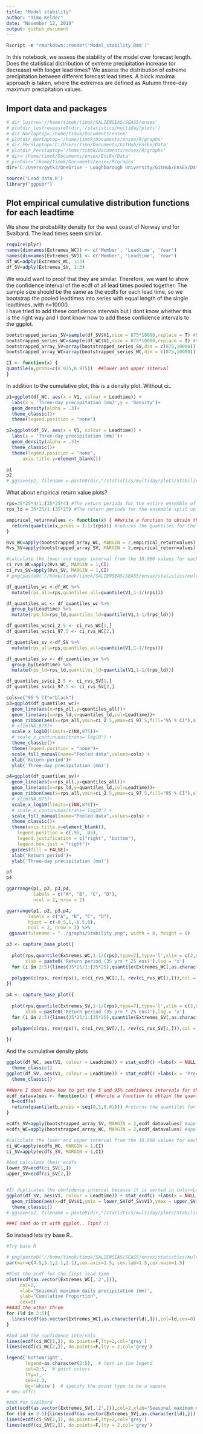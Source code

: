 ```yaml
---
title: "Model stability"
author: "Timo Kelder"
date: "November 12, 2019"
output: github_document 
---
```


```r
Rscript -e "rmarkdown::render('Model_stability.Rmd')"
```

In this notebook, we assess the stability of the model over forecast length. Does the statistical distribution of extreme precipitation increase (or decrease) with longer lead times? We assess the distribution of extreme precipitation between different forecast lead times. A block maxima approach is taken, where the extremes are defined as Autumn three-day maximum precipitation values.   

## Import data and packages

```r
# dir_lustre='//home/timok/timok/SALIENSEAS/SEAS5/ensex'
# plotdir_lustre=paste0(dir,'/statistics/multiday/plots')
# dir_Norlaptop='/home/timok/Documents/ensex'
# plotdir_Norlaptop='/home/timok/Documents/ensex/R/graphs'
# dir_Perslaptop='C:/Users/Timo/Documents/GitHub/EnsEx/Data'
# plotdir_Perslaptop='/home/timok/Documents/ensex/R/graphs'
# dir='/home/timok/Documents/ensex/EnsEx/Data'
# plotdir='/home/timok/Documents/ensex/R/graphs'
dir='C:/Users/gytk3/OneDrive - Loughborough University/GitHub/EnsEx/Data'

source('Load_data.R')
library("ggpubr")
```
## Plot empirical cumulative distribution functions for each leadtime
We show the probability density for the west coast of Norway and for Svalbard. The lead times seem similar.  

```r
require(plyr)
names(dimnames(Extremes_WC)) <- c('Member', 'Leadtime', 'Year')
names(dimnames(Extremes_SV)) <- c('Member', 'Leadtime', 'Year')
df_WC=adply(Extremes_WC, 1:3)
df_SV=adply(Extremes_SV, 1:3)

```

We would want to proof that they are similar. Therefore, we want to show the confidence interval of the ecdf of all lead times pooled together. The sample size should be the same as the ecdfs for each lead time, so we bootstrap the pooled leadtimes into series with equal length of the single leadtimes, with n=10000.  
I have tried to add these confidence intervals but I dont know whether this is the right way and I dont know how to add these confidence intervals to the ggplot.  
```r

bootstrapped_series_SV=sample(df_SV$V1,size = 875*10000,replace = T) #bootstraps the series of length equal to each lead time (875) with n= 10.000 
bootstrapped_series_WC=sample(df_WC$V1,size = 875*10000,replace = T) #Same for WC
bootstrapped_array_SV=array(bootstrapped_series_SV,dim = c(875,10000)) #Creates an array with 10.000 series of 875 values
bootstrapped_array_WC=array(bootstrapped_series_WC,dim = c(875,10000)) #Creates an array with 10.000 series of 875 values

CI <- function(x) {
quantile(x,probs=c(0.025,0.975))  ##lower and upper interval
}  

```


In addition to the cumulative plot, this is a density plot. Without ci.. 
```r
p1=ggplot(df_WC, aes(x = V1, colour = Leadtime)) +
  labs(x = 'Three-day precipitation (mm)',y = 'Density')+
  geom_density(alpha = .3)+
  theme_classic()+
  theme(legend.position = "none")

p2=ggplot(df_SV, aes(x = V1, colour = Leadtime)) +
  labs(x = 'Three-day precipitation (mm)')+
  geom_density(alpha = .3)+
  theme_classic()+
  theme(legend.position = "none",
      axis.title.y=element_blank())

p1
p2
# ggsave(p2, filename = paste0(dir,"/statistics/multiday/plots/Stability.png"), dpi = 100, type = "cairo")
```

What about empirical return value plots?  
```r
rps=35*25*4/1:(35*25*4) #The return periods for the entire ensemble of 3500 years
rps_ld = 35*25/1:(35*25) #The return periods for the ensemble split up into 4 leadtimes, 875 years

empirical_returnvalues <- function(x) { ##write a function to obtain the quantiles for the ecdf distribution  
  return(quantile(x,probs = 1-1/(rps))) #returns the quantiles for the return values (1-1/return period)
}

Rvs_WC=apply(bootstrapped_array_WC, MARGIN = 2,empirical_returnvalues) #apply the ecdf function to each of the 10.000 series
Rvs_SV=apply(bootstrapped_array_SV, MARGIN = 2,empirical_returnvalues) #apply the ecdf function to each of the 10.000 series

#calculate the lower and upper interval from the 10.000 values for each quantile. 
ci_rvs_WC=apply(Rvs_WC, MARGIN = 1,CI)
ci_rvs_SV=apply(Rvs_SV, MARGIN = 1,CI)
# png(paste0('//home/timok/timok/SALIENSEAS/SEAS5/ensex/statistics/multiday/plots/Stability_rv.png'),type='cairo')

df_quantiles_wc <-df_WC %>% 
  mutate(rps_all=rps,quantiles_all=quantile(V1,1-1/(rps)))

df_quantiles_wc <- df_quantiles_wc %>% 
  group_by(Leadtime) %>% 
  mutate(rps_ld=rps_ld,quantiles_ld=quantile(V1,1-1/(rps_ld)))

df_quantiles_wc$ci_2.5 <- ci_rvs_WC[1,]
df_quantiles_wc$ci_97.5 <- ci_rvs_WC[2,]

df_quantiles_sv <-df_SV %>% 
  mutate(rps_all=rps,quantiles_all=quantile(V1,1-1/(rps)))

df_quantiles_sv <- df_quantiles_sv %>% 
  group_by(Leadtime) %>% 
  mutate(rps_ld=rps_ld,quantiles_ld=quantile(V1,1-1/(rps_ld)))

df_quantiles_sv$ci_2.5 <- ci_rvs_SV[1,]
df_quantiles_sv$ci_97.5 <- ci_rvs_SV[2,]

```

```r
cols=c("95 % CI"="black")
p3=ggplot(df_quantiles_wc)+
  geom_line(aes(x=rps_all,y=quantiles_all))+
  geom_line(aes(x=rps_ld,y=quantiles_ld,col=Leadtime))+
  geom_ribbon(aes(x=rps_all,ymin=ci_2.5,ymax=ci_97.5,fill="95 % CI"),alpha=0.1)+
  # xlim(NA,875)+
  scale_x_log10(limits=c(NA,875))+
  # scale_x_continuous(trans='log10') +
  theme_classic()+
  theme(legend.position = "none")+
  scale_fill_manual(name="Pooled data",values=cols) +
  xlab('Return period')+
  ylab('Three-day precipitation (mm)')

p4=ggplot(df_quantiles_sv)+
  geom_line(aes(x=rps_all,y=quantiles_all))+
  geom_line(aes(x=rps_ld,y=quantiles_ld,col=Leadtime))+
  geom_ribbon(aes(x=rps_all,ymin=ci_2.5,ymax=ci_97.5,fill="95 % CI"),alpha=0.1)+
  # xlim(NA,875)+
  scale_x_log10(limits=c(NA,875))+
  # scale_x_continuous(trans='log10') +
  scale_fill_manual(name="Pooled data",values=cols) +
  theme_classic()+
  theme(axis.title.y=element_blank(),
    legend.position = c(.95, .05),
    legend.justification = c("right", "bottom"),
    legend.box.just = "right")+
  guides(fill = FALSE)+
  xlab('Return period')+
  ylab('Three-day precipitation (mm)')

p3
p4
```

```r
ggarrange(p1, p2, p3,p4, 
          labels = c("A", "B", "C", "D"),
          ncol = 2, nrow = 2)

ggarrange(p1, p2, p3,p4, 
        labels = c("A", "B", "C", "D"),
        hjust = c(-0.5,1,-0.5,0),
        ncol = 2, nrow = 2) %>% 
 ggsave(filename = "../graphs/Stability.png", width = 8, height = 8)


```


```r

p3 <- capture_base_plot({
  
  plot(rps,quantile(Extremes_WC,1-1/(rps),type=7),type='l',xlim = c(2,875),ylab='SEAS5 precipitation (mm/ 3 days)',
       xlab = paste0('Return period (35 yrs * 25 ens)'),log = 'x')
  for (i in 2:5){lines(35*25/1:(35*25),quantile(Extremes_WC[,as.character(i),],1-1/(35*25/1:(35*25)),type=7),col=i)}
  
  polygon(c(rps, rev(rps)), c(ci_rvs_WC[2,], rev(ci_rvs_WC[1,])),col = rgb(0,0,0,alpha = 0.2), border = NA)
})

p4 <- capture_base_plot({
  
  plot(rps,quantile(Extremes_SV,1-1/(rps),type=7),type='l',xlim = c(2,875),ylab='SEAS5 precipitation (mm/ 3 days)',
       xlab = paste0('Return period (35 yrs * 25 ens)'),log = 'x')
  for (i in 2:5){lines(35*25/1:(35*25),quantile(Extremes_SV[,as.character(i),],1-1/(35*25/1:(35*25)),type=7),col=i)}
  
  polygon(c(rps, rev(rps)), c(ci_rvs_SV[2,], rev(ci_rvs_SV[1,])),col = rgb(0,0,0,alpha = 0.2), border = NA)

})

```



And the cumulative density plots
```r
ggplot(df_WC, aes(V1, colour = Leadtime)) + stat_ecdf() +labs(x = NULL, y = 'Precipitation')+
  theme_classic() 
ggplot(df_SV, aes(V1, colour = Leadtime)) + stat_ecdf() +labs(x = 'Precipitation')+
  theme_classic() 
```

```r
##Here I dont know how to get the 5 and 95% confidence intervals for the ecdf from the 10.000 series. Now, I calculate the quantiles over the ecdf for each of the series, and then calculate the lower and upper interval for the quantiles over the 10.000 values. 
ecdf_datavalues <- function(x) { ##write a function to obtain the quantiles for the ecdf distribution  
  b=ecdf(x)
  return(quantile(b,probs = seq(0,1,0.01))) #returns the quantiles for the empirical distribution
}

ecdfs_SV=apply(bootstrapped_array_SV, MARGIN = 2,ecdf_datavalues) #apply the ecdf function to each of the 10.000 series
ecdfs_WC=apply(bootstrapped_array_WC, MARGIN = 2,ecdf_datavalues) #apply the ecdf function to each of the 10.000 series

#calculate the lower and upper interval from the 10.000 values for each quantile. 
ci_WC=apply(ecdfs_WC, MARGIN = 1,CI)
ci_SV=apply(ecdfs_SV, MARGIN = 1,CI)

#And calculate their ecdfs 
lower_SV=ecdf(ci_SV[1,])
upper_SV=ecdf(ci_SV[2,])


#It duplicates the confidence interval because it is sorted in color=Leadtime. Tips how to work around this?
ggplot(df_SV, aes(V1, colour = Leadtime)) + stat_ecdf() +labs(x = NULL, y = 'Precipitation')+ 
  geom_ribbon(aes(x=df_SV$V1,ymin = lower_SV(df_SV$V1),ymax = upper_SV(df_SV$V1)),alpha = 0.2)+
  theme_classic()
# ggsave(p2, filename = paste0(dir,"/statistics/multiday/plots/Stability.png"), dpi = 100, type = "cairo")

###I cant do it with ggplot.. Tips? :)

```


So instead lets try base R..

```r
#Try base R

# png(paste0('//home/timok/timok/SALIENSEAS/SEAS5/ensex/statistics/multiday/plots/Drift_WC_ecdf.png'),type='cairo')
par(mar=c(4.5,5.1,2.1,2.1),cex.axis=1.5, cex.lab=1.5,cex.main=1.5)

#Plot the ecdf for the first lead time
plot(ecdf(as.vector(Extremes_WC[,'2',])), 
     col=2,
     xlab="Seasonal maximum daily precipitation (mm)",
     ylab="Cumulative Proportion",
     cex=0)
##Add the other three
for (ld in 3:5){
  lines(ecdf(as.vector(Extremes_WC[,as.character(ld),])),col=ld,cex=0)
}

#And add the confidence intervals
lines(ecdf(ci_WC[1,]), do.points=F,lty=2,col='grey')
lines(ecdf(ci_WC[2,]), do.points=F,lty = 2,col='grey')

legend('bottomright',
       legend=as.character(2:5),  # text in the legend
       col=2:5,  # point colors
       lty=1,
       cex=1.3,
       bg='white')  # specify the point type to be a square
# dev.off()

#And for Svalbard
plot(ecdf(as.vector(Extremes_SV[,'2',])),col=2,xlab="Seasonal maximum daily precipitation (mm)",ylab="Cumulative Proportion",cex=0)
for (ld in 3:5){lines(ecdf(as.vector(Extremes_SV[,as.character(ld),])),col=ld,cex=0)}
lines(ecdf(ci_SV[1,]), do.points=F,lty=2,col='grey')
lines(ecdf(ci_SV[2,]), do.points=F,lty = 2,col='grey')
                                          
```

